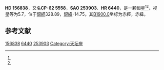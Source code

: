{{Starbox begin
| name = HD 156838
}}
{{Starbox observe
| epoch = [[J2000.0|J2000.0]]
| constell = {{星座名待查}}<ref name=SIMBAD>{{cite web
 | url=http://simbad.u-strasbg.fr/simbad/sim-id?Ident=HR+6440
 | title =Pulsating variable Star
 | publisher=Centre de Données astronomiques de Strasbourg
 | work=SIMBAD
 | accessdate=2012-07-13}}</ref><ref name=DATA>{{cite web
 | url=http://vizier.u-strasbg.fr/viz-bin/VizieR-5?-out.add=.&-source=5050&-corr=PK=HR&-out.max=9999&HR=6440
 | title=VizieR Detailed Page
 | accessdate=2012-07-13
 | archive-date=2019-02-16
 | archive-url=https://web.archive.org/web/20190216090519/http://vizier.u-strasbg.fr/viz-bin/VizieR-5?-out.add=.&-source=5050&-corr=PK=HR&-out.max=9999&HR=6440
 | dead-url=no
 }}</ref>
| 星官 = 
| ra = {{RA|17|24|1.1}}<ref name=SIMBAD /><ref name=DATA />
| dec = {{DEC|-62|51|51}}<ref name=SIMBAD /><ref name=DATA />
| appmag_v = 5.7<ref name=SIMBAD /><ref name=DATA />
}}
{{Starbox character
| class = B2IV<ref name=SIMBAD /><ref name=DATA />
| b-v = -0.14<ref name=SIMBAD /><ref name=DATA />
| u-b = -0.76<ref name=SIMBAD /><ref name=DATA />
| r-i = <ref name=SIMBAD /><ref name=DATA />
| variable = 
}}
{{Starbox astrometry
| radial_v = -0.76
| prop_mo_ra = 4
| parallax = 
| p_error = 
}}
{{Starbox catalog
| names =CP-62 5558，[[SAO星表|SAO]] 253903，[[HD星表|HD]] 156838，[[HR星表|HR]] 6440}}
{{Starbox reference |Simbad=HR+6440}}
{{Starbox end}}

'''HD 156838'''，又名'''CP-62 5558'''，'''SAO 253903'''、'''HR 6440'''，是一颗恒星<ref name=SIMBAD /><ref name=DATA />，视星等为5.7，位于[[銀道座標系|銀經]]328.89，[[銀道座標系|銀緯]]-14.75，其[[B1900.0|B1900.0]]坐标为赤經{{RA|17|14|37.5}}，赤緯{{DEC|-62|-14.75|56}}。

== 参考文献 ==
{{reflist}}

{{star-stub}}

[[Category:HD和HDE天體|156838]]
[[Category:HR天體|6440]]
[[Category:SAO天體|253903]]
[[Category:天坛座|Category:天坛座]]